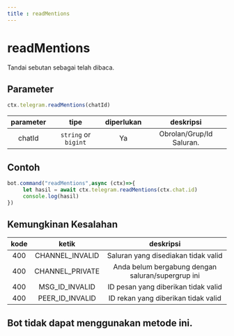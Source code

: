 ```yaml
---
title : readMentions
---
```


# readMentions
Tandai sebutan sebagai telah dibaca.
## Parameter
```ts
ctx.telegram.readMentions(chatId)
```

| parameter | tipe | diperlukan | deskripsi | 
| :----: | :---: | :-----: | :---------: |
| chatId | `string` or `bigint` | Ya | Obrolan/Grup/Id  Saluran. |

## Contoh

```ts highlight="2"
bot.command("readMentions",async (ctx)=>{
     let hasil = await ctx.telegram.readMentions(ctx.chat.id)
     console.log(hasil)
})
```

## Kemungkinan Kesalahan
| kode | ketik | deskripsi |
| :---: | :---: | :------:|
| 400 | CHANNEL_INVALID | Saluran yang disediakan tidak valid |
| 400 | CHANNEL_PRIVATE | Anda belum bergabung dengan saluran/supergrup ini |
| 400 | MSG_ID_INVALID | ID pesan yang diberikan tidak valid |
| 400 | PEER_ID_INVALID | ID rekan yang diberikan tidak valid |

## Bot tidak dapat menggunakan metode ini.